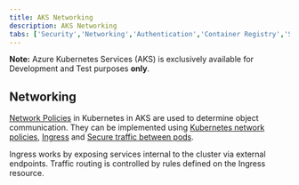 ```yaml
---
title: AKS Networking
description: AKS Networking
tabs: ['Security','Networking','Authentication','Container Registry','Storage']
---
```

<InlineNotification kind="warning">

**Note:** Azure Kubernetes Services (AKS) is exclusively available for Development and Test purposes **only**.

</InlineNotification>

## Networking

[Network Policies](https://learn.microsoft.com/en-us/azure/aks/concepts-network) in Kubernetes in AKS are used to determine object communication.
They can be implemented using [Kubernetes network policies](https://learn.microsoft.com/en-us/azure/virtual-network/kubernetes-network-policies), [Ingress](https://learn.microsoft.com/en-us/azure/aks/ingress-basic?tabs=azure-cli) and [Secure traffic between pods](https://learn.microsoft.com/en-us/azure/aks/use-network-policies).

Ingress works by exposing services internal to the cluster via external endpoints. Traffic routing is controlled by rules defined on the Ingress resource.
